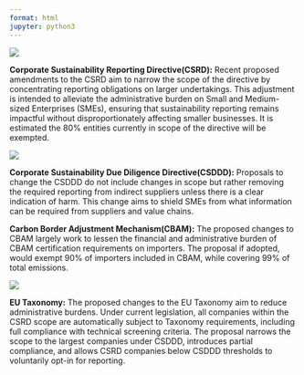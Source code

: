 ```yaml
---
format: html
jupyter: python3
---
```


![](propchangesheader.png){fig-align="center"}

**Corporate Sustainability Reporting Directive(CSRD):** Recent proposed amendments to the CSRD aim to narrow the scope of the directive by concentrating reporting obligations on larger undertakings. This adjustment is intended to alleviate the administrative burden on Small and Medium-sized Enterprises (SMEs), ensuring that sustainability reporting remains impactful without disproportionately affecting smaller businesses. It is estimated the 80% entities currently in scope of the directive will be exempted.

![](CSRDproposed.png){fig-align="center"}

**Corporate Sustainability Due Diligence Directive(CSDDD):** Proposals to change the CSDDD do not include changes in scope but rather removing the required reporting from indirect suppliers unless there is a clear indication of harm. This change aims to shield SMEs from what information can be required from suppliers and value chains.

**Carbon Border Adjustment Mechanism(CBAM):** The proposed changes to CBAM largely work to lessen the financial and administrative burden of CBAM certification requirements on importers. The proposal if adopted, would exempt 90% of importers included in CBAM, while covering 99% of total emissions.

![](CS3Dproposed.png){fig-align="center"}



**EU Taxonomy:** The proposed changes to the EU Taxonomy aim to reduce administrative burdens. Under current legislation, all companies within the CSRD scope are automatically subject to Taxonomy requirements, including full compliance with technical screening criteria. The proposal narrows the scope to the largest companies under CSDDD, introduces partial compliance, and allows CSRD companies below CSDDD thresholds to voluntarily opt-in for reporting.